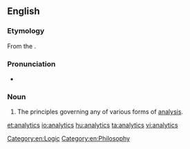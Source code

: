 ==English==

===Etymology===

From the {{etyl|grc}} {{term|sc=Grek|lang=el|ἀναλυτικά|tr=analutiká||principles of mathematical analysis}}.

===Pronunciation===
* {{a|US}} {{IPA|ænəˈlɪtɪks}}

===Noun===
{{en-noun|-}}
{{wikipedia}}

# The principles governing any of various forms of [[analysis]].

[[Category:en:Logic]]
[[Category:en:Philosophy]]

[[et:analytics]]
[[io:analytics]]
[[hu:analytics]]
[[ta:analytics]]
[[vi:analytics]]